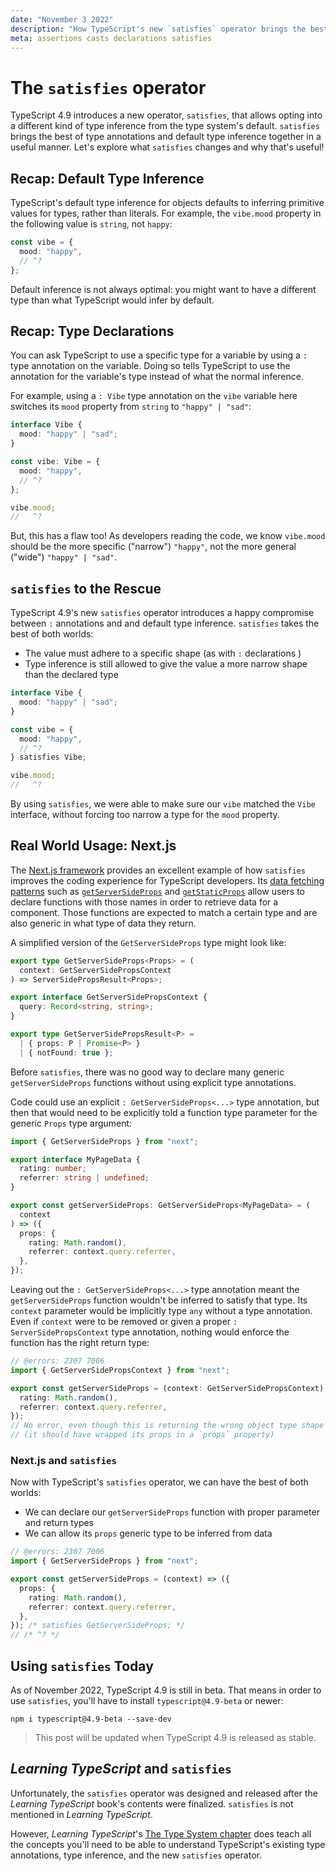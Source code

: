```yaml
---
date: "November 3 2022"
description: "How TypeScript's new `satisfies` operator brings the best of type annotations and default type inference."
meta: assertions casts declarations satisfies
---
```


# The `satisfies` operator

TypeScript 4.9 introduces a new operator, `satisfies`, that allows opting into a different kind of type inference from the type system's default.
`satisfies` brings the best of type annotations and default type inference together in a useful manner.
Let's explore what `satisfies` changes and why that's useful!

## Recap: Default Type Inference

TypeScript's default type inference for objects defaults to inferring primitive values for types, rather than literals.
For example, the `vibe.mood` property in the following value is `string`, not `happy`:

```ts twoslash
const vibe = {
  mood: "happy",
  // ^?
};
```

Default inference is not always optimal: you might want to have a different type than what TypeScript would infer by default.

## Recap: Type Declarations

You can ask TypeScript to use a specific type for a variable by using a `:` type annotation on the variable.
Doing so tells TypeScript to use the annotation for the variable's type instead of what the normal inference.

For example, using a `: Vibe` type annotation on the `vibe` variable here switches its `mood` property from `string` to `"happy" | "sad"`:

```ts twoslash
interface Vibe {
  mood: "happy" | "sad";
}

const vibe: Vibe = {
  mood: "happy",
  // ^?
};

vibe.mood;
//   ^?
```

But, this has a flaw too!
As developers reading the code, we know `vibe.mood` should be the more specific ("narrow") `"happy"`, not the more general ("wide") `"happy" | "sad"`.

## `satisfies` to the Rescue

TypeScript 4.9's new `satisfies` operator introduces a happy compromise between `:` annotations and and default type inference.
`satisfies` takes the best of both worlds:

- The value must adhere to a specific shape (as with `:` declarations )
- Type inference is still allowed to give the value a more narrow shape than the declared type

```ts twoslash
interface Vibe {
  mood: "happy" | "sad";
}

const vibe = {
  mood: "happy",
  // ^?
} satisfies Vibe;

vibe.mood;
//   ^?
```

By using `satisfies`, we were able to make sure our `vibe` matched the `Vibe` interface, without forcing too narrow a type for the `mood` property.

## Real World Usage: Next.js

The [Next.js framework](https://nextjs.org) provides an excellent example of how `satisfies` improves the coding experience for TypeScript developers.
Its [data fetching patterns](https://nextjs.org/docs/basic-features/data-fetching) such as [`getServerSideProps`](https://nextjs.org/docs/basic-features/data-fetching/get-server-side-props) and [`getStaticProps`](https://nextjs.org/docs/basic-features/data-fetching/get-static-props) allow users to declare functions with those names in order to retrieve data for a component.
Those functions are expected to match a certain type and are also generic in what type of data they return.

A simplified version of the `GetServerSideProps` type might look like:

```ts
export type GetServerSideProps<Props> = (
  context: GetServerSidePropsContext
) => ServerSidePropsResult<Props>;

export interface GetServerSidePropsContext {
  query: Record<string, string>;
}

export type GetServerSidePropsResult<P> =
  | { props: P | Promise<P> }
  | { notFound: true };
```

Before `satisfies`, there was no good way to declare many generic `getServerSideProps` functions without using explicit type annotations.

Code could use an explicit `: GetServerSideProps<...>` type annotation, but then that would need to be explicitly told a function type parameter for the generic `Props` type argument:

```ts
import { GetServerSideProps } from "next";

export interface MyPageData {
  rating: number;
  referrer: string | undefined;
}

export const getServerSideProps: GetServerSideProps<MyPageData> = (
  context
) => ({
  props: {
    rating: Math.random(),
    referrer: context.query.referrer,
  },
});
```

Leaving out the `: GetServerSideProps<...>` type annotation meant the `getServerSideProps` function wouldn't be inferred to satisfy that type.
Its `context` parameter would be implicitly type `any` without a type annotation.
Even if `context` were to be removed or given a proper `: ServerSidePropsContext` type annotation, nothing would enforce the function has the right return type:

```ts twoslash
// @errors: 2307 7006
import { GetServerSidePropsContext } from "next";

export const getServerSideProps = (context: GetServerSidePropsContext) => ({
  rating: Math.random(),
  referrer: context.query.referrer,
});
// No error, even though this is returning the wrong object type shape
// (it should have wrapped its props in a `props` property)
```

### Next.js and `satisfies`

Now with TypeScript's `satisfies` operator, we can have the best of both worlds:

- We can declare our `getServerSideProps` function with proper parameter and return types
- We can allow its `props` generic type to be inferred from data

```ts twoslash
// @errors: 2307 7006
import { GetServerSideProps } from "next";

export const getServerSideProps = (context) => ({
  props: {
    rating: Math.random(),
    referrer: context.query.referrer,
  },
}); /* satisfies GetServerSideProps; */
// /* ^? */
```

## Using `satisfies` Today

As of November 2022, TypeScript 4.9 is still in beta.
That means in order to use `satisfies`, you'll have to install `typescript@4.9-beta` or newer:

<!-- TODO: npmtoyarn/pnpm -->
<!-- TODO: does this work? -->

```
npm i typescript@4.9-beta --save-dev
```

> This post will be updated when TypeScript 4.9 is released as stable.

## _Learning TypeScript_ and `satisfies`

Unfortunately, the `satisfies` operator was designed and released after the _Learning TypeScript_ book's contents were finalized.
`satisfies` is not mentioned in _Learning TypeScript_.

However, _Learning TypeScript_'s [The Type System chapter](http://localhost:3000/the-type-system) does teach all the concepts you'll need to be able to understand TypeScript's existing type annotations, type inference, and the new `satisfies` operator.
